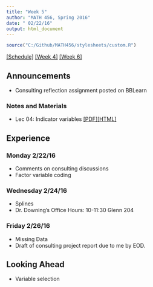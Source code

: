 ```yaml
---
title: "Week 5"
author: "MATH 456, Spring 2016"
date: " 02/22/16"
output: html_document
---
```

```r
source("C:/Github/MATH456/stylesheets/custom.R")
```
[[Schedule]](Schedule.html)  [[Week 4]](wk04.html) [[Week 6]](wk06.html)

## Announcements
* Consulting reflection assignment posted on BBLearn


### Notes and Materials
* Lec 04: Indicator variables [[PDF]](notes/lec04_Indicators_Splines.pdf)[[HTML]](notes/lec04_Indicators_Splines.html)

## Experience
### Monday 2/22/16
* Comments on consulting discussions
* Factor variable coding

### Wednesday 2/24/16
* Splines
* Dr. Downing's Office Hours: 10-11:30 Glenn 204

### Friday 2/26/16
* Missing Data
* Draft of consulting project report due to me by EOD. 

## Looking Ahead
* Variable selection


